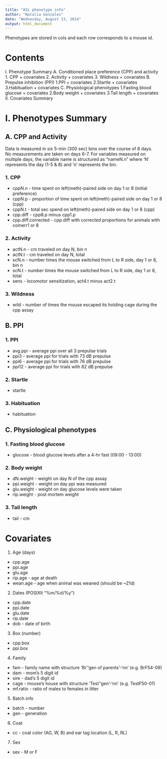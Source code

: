 ```yaml
---
title: "AIL phenotype info"
author: "Natalia Gonzales"
date: "Wednesday, August 13, 2014"
output: html_document
---
```


Phenotypes are stored in cols and each row corresponds to a mouse id. 

# Contents
I. Phenotype Summary
      A. Conditioned place preference (CPP) and activity
            1. CPP
                  + covariates
            2. Activity
                  + covariates
            3. Wildness
                  + covariates
      B. Prepulse inhibition (PPI)
            1.PPI
                  + covariates
            2.Startle
                  + covariates
            3.Habituation
                  + covariates
      C. Physiological phenotypes
            1.Fasting blood glucose
                  + covariates
            2.Body weight
                  + covariates
            3.Tail length
                  + covariates
II. Covariates Summary



# I. Phenotypes Summary

## A. CPP and Activity

Data is measured in six 5-min (300 sec) bins over the course of 8 days.  
No measurements are taken on days 6-7.
For variables measured on multiple days, the variable name is structured as
"nameN.n" where 'N' represents the day (1-5 & 8) and 'n' represents the bin. 


### 1. CPP
* cppN.n - time spent on left(meth)-paired side on day 1 or 8 (initial preference)
* cppN.p - proportion of time spent on left(meth)-paired side on day 1 or 8 (cpp)
* cppN.t - total sec spend on left(meth)-paired side on day 1 or 8 (cpp)
* cpp.diff - cpp8.p minus cpp1.p
* cpp.diff.corrected - cpp.diff with corrected proportions for animals with comerr1 or 8


### 2. Activity
* actN.n - cm traveled on day N, bin n
* actN.t - cm traveled on day N, total
* scN.n - number times the mouse switched from L to R side, day 1 or 8, bin n
* scN.t - number times the mouse switched from L to R side, day 1 or 8, total
* sens - locomotor sensitization, act4.t minus act2.t


### 3. Wildness
* wild - number of times the mouse escaped its holding cage during the cpp assay


## B. PPI

### 1. PPI
* avg.ppi - average ppi over all 3 prepulse trials
* ppi3 - average ppi for trials with 73 dB prepulse
* ppi6 - average ppi for trials with 76 dB prepulse
* ppi12 - average ppi for trials with 82 dB prepulse

### 2. Startle
* startle 

### 3. Habituation
* habituation


## C. Physiological phenotypes

### 1. Fasting blood glucose
* glucose - blood glucose levels after a 4-hr fast (09:00 - 13:00)

### 2. Body weight
* dN.weight - weight on day N of the cpp assay
* ppi.weight - weight on day ppi was measured
* glu.weight - weight on day glucose levels were taken
* rip.weight - post mortem weight

### 3. Tail length
* tail - cm



# Covariates

1. Age (days)
* cpp.age
* ppi.age
* glu.age
* rip.age - age at death
* wean.age - age when animal was weaned (should be ~21d)

2. Dates (POSIXlt "%m/%d/%y")
* cpp.date 
* ppi.date
* glu.date
* rip.date
* dob - date of birth

3. Box (number)
* cpp.box
* ppi.box

4. Family
* fam - family name with structure 'Br''gen of parents'-'nn' (e.g. BrF54-09)
* dam - mom's 5 digit id
* sire - dad's 5 digit id
* cage - mouse's house with structure 'Test''gen'-'nn' (e.g. TestF50-01)
* mf.ratio - ratio of males to females in litter

5. Batch info
* batch - number
* gen - generation 

6. Coat 
* cc - coat color (AG, W, B) and ear tag location (L, R, RL)

7. Sex
* sex - M or F 










